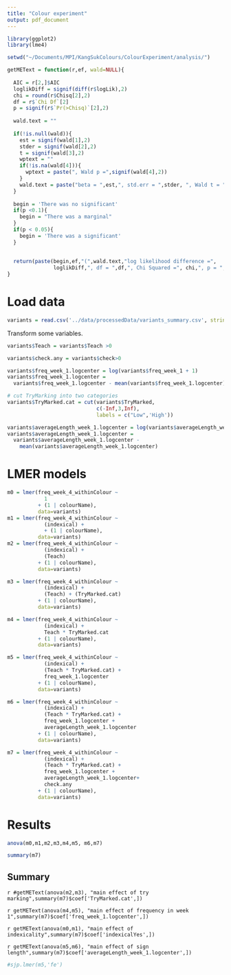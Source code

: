 ```yaml
---
title: "Colour experiment"
output: pdf_document
---
```


```r

library(ggplot2)
library(lme4)
```

```r

setwd("~/Documents/MPI/KangSukColours/ColourExperiment/analysis/")

getMEText = function(r,ef, wald=NULL){
  
  AIC = r[2,]$AIC
  loglikDiff = signif(diff(r$logLik),2)
  chi = round(r$Chisq[2],2)
  df = r$`Chi Df`[2]
  p = signif(r$`Pr(>Chisq)`[2],2)
  
  wald.text = ""
  
  if(!is.null(wald)){
    est = signif(wald[1],2)
    stder = signif(wald[2],2)
    t = signif(wald[3],2)
    wptext = ""
    if(!is.na(wald[4])){
      wptext = paste(", Wald p =",signif(wald[4],2))
    }
    wald.text = paste("beta = ",est,", std.err = ",stder, ", Wald t = ",t,wptext,';')
  }
  
  begin = 'There was no significant'
  if(p <0.1){
    begin = "There was a marginal"
  }
  if(p < 0.05){
    begin = 'There was a significant'  
  }
  
  
  return(paste(begin,ef,"(",wald.text,"log likelihood difference =",
               loglikDiff,", df = ",df,", Chi Squared =", chi,", p = ",p,")."))
}

```

# Load data

```r
variants = read.csv('../data/processedData/variants_summary.csv', stringsAsFactors = F)

```

Transform some variables.

```r

variants$Teach = variants$Teach >0

variants$check.any = variants$check>0

variants$freq_week_1.logcenter = log(variants$freq_week_1 + 1)
variants$freq_week_1.logcenter = 
  variants$freq_week_1.logcenter - mean(variants$freq_week_1.logcenter)

# cut TryMarking into two categories
variants$TryMarked.cat = cut(variants$TryMarked, 
                             c(-Inf,3,Inf), 
                             labels = c("Low",'High')) 

variants$averageLength_week_1.logcenter = log(variants$averageLength_week_1)
variants$averageLength_week_1.logcenter = 
  variants$averageLength_week_1.logcenter -
    mean(variants$averageLength_week_1.logcenter)

```


# LMER models
```r
m0 = lmer(freq_week_4_withinColour ~ 
            1
          + (1 | colourName), 
          data=variants)
m1 = lmer(freq_week_4_withinColour ~ 
            (indexical) + 
            + (1 | colourName), 
          data=variants)
m2 = lmer(freq_week_4_withinColour ~ 
            (indexical) + 
            (Teach) 
          + (1 | colourName), 
          data=variants)

m3 = lmer(freq_week_4_withinColour ~ 
            (indexical) + 
            (Teach) + (TryMarked.cat) 
          + (1 | colourName), 
          data=variants)

m4 = lmer(freq_week_4_withinColour ~ 
            (indexical) + 
            Teach * TryMarked.cat
          + (1 | colourName), 
          data=variants)

m5 = lmer(freq_week_4_withinColour ~ 
            (indexical) + 
            (Teach * TryMarked.cat) +
            freq_week_1.logcenter
          + (1 | colourName), 
          data=variants)

m6 = lmer(freq_week_4_withinColour ~ 
            (indexical) + 
            (Teach * TryMarked.cat) +
            freq_week_1.logcenter +
            averageLength_week_1.logcenter
          + (1 | colourName), 
          data=variants)

m7 = lmer(freq_week_4_withinColour ~ 
            (indexical) + 
            (Teach * TryMarked.cat) +
            freq_week_1.logcenter +
            averageLength_week_1.logcenter+
            check.any 
          + (1 | colourName), 
          data=variants)

```

# Results

```r
anova(m0,m1,m2,m3,m4,m5, m6,m7)
```

```r
summary(m7)
```

## Summary

`r #getMEText(anova(m2,m3), "main effect of try marking",summary(m7)$coef['TryMarked.cat',])`

`r getMEText(anova(m4,m5), "main effect of frequency in week 1",summary(m7)$coef['freq_week_1.logcenter',])`

`r getMEText(anova(m0,m1), "main effect of indexicality",summary(m7)$coef['indexicalYes',])`

`r getMEText(anova(m5,m6), "main effect of sign length",summary(m7)$coef['averageLength_week_1.logcenter',])`


```r
#sjp.lmer(m5,'fe')
```

